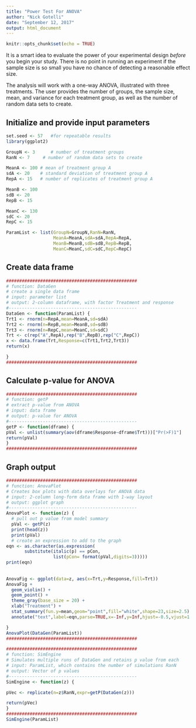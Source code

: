 ```yaml
---
title: "Power Test For ANOVA"
author: "Nick Gotelli"
date: "September 12, 2017"
output: html_document
---
```


```r
knitr::opts_chunk$set(echo = TRUE)
```

It is a smart idea to evaluate the power of your experimental design *before* you begin your study. There is no point in running an experiment if the sample size is so small you have no chance of detecting a reasonable effect size.

The analysis will work with a one-way ANOVA, illustrated with three treatments. The user provides the number of groups, the sample size, mean, and variance for each treatment group, as well as the number of random data sets to create. 

## Initialize and provide input parameters
```r
set.seed <- 57   #for repeatable results
library(ggplot2)

GroupN <- 3      # number of treatment groups
RanN <- 7     # number of random data sets to create

MeanA <- 100 # mean of treatment group A
sdA <- 20    # standard deviation of treatment group A
RepA <- 15   # number of replicates of treatment group A

MeanB <- 100
sdB <- 20
RepB <- 15

MeanC <- 130
sdC <- 20
RepC <- 15

ParamList <- list(GroupN=GroupN,RanN=RanN,
                  MeanA=MeanA,sdA=sdA,RepA=RepA,
                  MeanB=MeanB,sdB=sdB,RepB=RepB,
                  MeanC=MeanC,sdC=sdC,RepC=RepC)

```

## Create data frame
```r
##################################################
# function: DataGen
# create a single data frame
# input: parameter list 
# output: 2-column dataframe, with factor Treatment and response
#------------------------------------------------- 
DataGen <- function(ParamList) {
Trt1 <- rnorm(n=RepA,mean=MeanA,sd=sdA)
Trt2 <- rnorm(n=RepB,mean=MeanB,sd=sdB)
Trt3 <- rnorm(n=RepC,mean=MeanC,sd=sdC)
Trt <- c(rep("A",RepA),rep("B",RepB),rep("C",RepC))
x <- data.frame(Trt,Response=c(Trt1,Trt2,Trt3))
return(x)

}
##################################################

```
## Calculate p-value for ANOVA

```r
##################################################
# function: getP
# extract p-value from ANOVA
# input: data frame
# output: p-value for ANOVA
#------------------------------------------------- 
getP <- function(dframe) {
pVal <- unlist(summary(aov(dframe$Response~dframe$Trt)))["Pr(>F)1"]
return(pVal)
}
##################################################
```

## Graph output

```r
##################################################
# function: AnovaPlot
# Creates box plots with data overlays for ANOVA data
# input: 2-column long-form data frame with 1-way layout
# output: ggplot graph
#------------------------------------------------- 
AnovaPlot <- function(z) {
  # pull out p value from model summary
  pVal <- getP(z)
  print(head(z))
  print(pVal)
  # create an expression to add to the graph
eqn <- as.character(as.expression(
       substitute(italic(p) == pCon,
                  list(pCon= format(pVal,digits=3)))))
print(eqn)
  
  
AnovaFig <- ggplot(data=z, aes(x=Trt,y=Response,fill=Trt))
AnovaFig +  
  geom_violin() +
  geom_point() + 
  theme_gray(base_size = 20) +
  xlab("Treatment") +
  stat_summary(fun.y=mean,geom="point",fill="white",shape=23,size=2.5) +
  annotate("text",label=eqn,parse=TRUE,x=-Inf,y=Inf,hjust=-0.5,vjust=1.5)

}
AnovaPlot(DataGen(ParamList))
##################################################

```


```r
##################################################
# function: SimEngine
# Simulates multiple runs of DataGen and retains p value from each
# input: ParamList, which contains the number of simulations RanN
# output: Vector of p values
#------------------------------------------------- 
SimEngine <- function(z) {

pVec <- replicate(n=z$RanN,expr=getP(DataGen(z)))  

return(pVec)
}
##################################################
SimEngine(ParamList)
```


